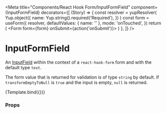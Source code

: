 
<Meta
  title="Components/React Hook Form/InputFormField"
  component={InputFormField}
  decorators={[
    (Story) => {
      const resolver = yupResolver(
        Yup.object({
          name: Yup.string().required('Required'),
        })
      )
      const form = useForm({
        resolver,
        defaultValues: { name: '' },
        mode: 'onTouched',
      })
      return (
        <Form form={form} onSubmit={action('onSubmit')}>
          <Story />
        </Form>
      )
    },
  ]}
/>

# InputFormField

An [InputField](../?path=/docs/components-form-inputfield--default-story) within the context of a `react-hook-form` form and with the default type `text`.

The form value that is returned for validation is of type `string` by default. If `transformEmptyToNull` is `true` and the input is empty, `null` is returned.


<Canvas>
  <Story
    name="Default"
    args={{
      name: 'name',
      label: 'Name',
      placeholder: 'Your Name',
      type: 'text',
      mode: Mode.light,
      variant: FormVariant.solid,
      disabled: false,
      iconStart: 'None',
      iconEnd: 'None',
    }}
    argTypes={{
      iconStart: {
        options: ['None', 'Search', 'Badge'],
        mapping: {
          None: undefined,
          Search: IconSearch,
          Badge: IconBadge,
        },
        control: { type: 'select' },
      },
      iconEnd: {
        options: ['None', 'Search', 'Badge'],
        mapping: {
          None: undefined,
          Search: IconSearch,
          Badge: IconBadge,
        },
        control: { type: 'select' },
      },
      hideRequired: { type: 'boolean' },
    }}
  >
    {Template.bind({})}
  </Story>
</Canvas>

### Props

<ArgsTable story="Default" />
